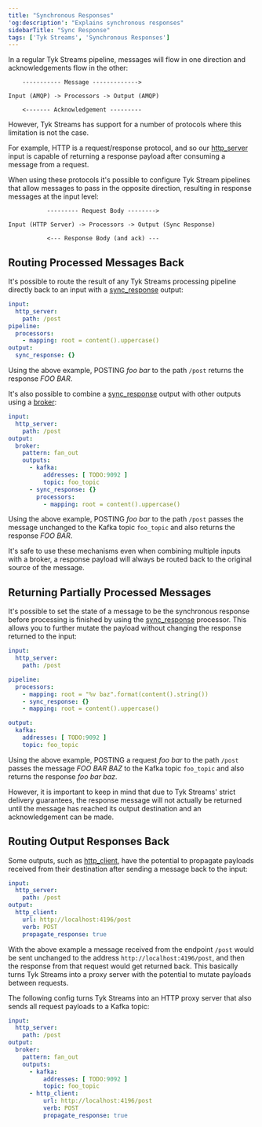 ```yaml
---
title: "Synchronous Responses"
'og:description': "Explains synchronous responses"
sidebarTitle: "Sync Response"
tags: ['Tyk Streams', 'Synchronous Responses']
---
```


In a regular Tyk Streams pipeline, messages will flow in one direction and acknowledgements flow in the other:

```text
    ----------- Message ------------->

Input (AMQP) -> Processors -> Output (AMQP)

    <------- Acknowledgement ---------
```

However, Tyk Streams has support for a number of protocols where this limitation is not the case.

For example, HTTP is a request/response protocol, and so our [http_server](/product-stack/tyk-streaming/configuration/inputs/http-server) input is capable of returning a response payload after consuming a message from a request.

When using these protocols it's possible to configure Tyk Stream pipelines that allow messages to pass in the opposite direction, resulting in response messages at the input level:

```text
           --------- Request Body -------->

Input (HTTP Server) -> Processors -> Output (Sync Response)

           <--- Response Body (and ack) ---
```

## Routing Processed Messages Back

It's possible to route the result of any Tyk Streams processing pipeline directly back to an input with a [sync_response](/product-stack/tyk-streaming/configuration/outputs/sync-response) output:

```yaml
input:
  http_server:
    path: /post
pipeline:
  processors:
    - mapping: root = content().uppercase()
output:
  sync_response: {}
```

Using the above example, POSTING *foo bar* to the path `/post` returns the response *FOO BAR*.

It's also possible to combine a [sync_response](/product-stack/tyk-streaming/configuration/outputs/sync-response) output with other outputs using a [broker](/product-stack/tyk-streaming/configuration/outputs/broker):

```yaml
input:
  http_server:
    path: /post
output:
  broker:
    pattern: fan_out
    outputs:
      - kafka:
          addresses: [ TODO:9092 ]
          topic: foo_topic
      - sync_response: {}
        processors:
          - mapping: root = content().uppercase()
```

Using the above example, POSTING *foo bar* to the path `/post` passes the message unchanged to the Kafka topic `foo_topic` and also returns the response *FOO BAR*.


<Note>
It's safe to use these mechanisms even when combining multiple inputs with a broker, a response payload will always be routed back to the original source of the message.
</Note>


## Returning Partially Processed Messages

It's possible to set the state of a message to be the synchronous response before processing is finished by using the [sync_response](/product-stack/tyk-streaming/configuration/processors/sync-response) processor. This allows you to further mutate the payload without changing the response returned to the input:

```yaml
input:
  http_server:
    path: /post

pipeline:
  processors:
    - mapping: root = "%v baz".format(content().string())
    - sync_response: {}
    - mapping: root = content().uppercase()

output:
  kafka:
    addresses: [ TODO:9092 ]
    topic: foo_topic
```

Using the above example, POSTING a request *foo bar* to the path `/post` passes the message *FOO BAR BAZ* to the Kafka topic `foo_topic` and also returns the response *foo bar baz*.

However, it is important to keep in mind that due to Tyk Streams' strict delivery guarantees, the response message will not actually be returned until the message has reached its output destination and an acknowledgement can be made.

## Routing Output Responses Back

Some outputs, such as [http_client](/product-stack/tyk-streaming/configuration/outputs/http-client), have the potential to propagate payloads received from their destination after sending a message back to the input:

```yaml
input:
  http_server:
    path: /post
output:
  http_client:
    url: http://localhost:4196/post
    verb: POST
    propagate_response: true
```

With the above example a message received from the endpoint `/post` would be sent unchanged to the address `http://localhost:4196/post`, and then the response from that request would get returned back. This basically turns Tyk Streams into a proxy server with the potential to mutate payloads between requests.

The following config turns Tyk Streams into an HTTP proxy server that also sends all request payloads to a Kafka topic:

```yaml
input:
  http_server:
    path: /post
output:
  broker:
    pattern: fan_out
    outputs:
      - kafka:
          addresses: [ TODO:9092 ]
          topic: foo_topic
      - http_client:
          url: http://localhost:4196/post
          verb: POST
          propagate_response: true
```
